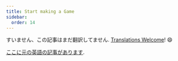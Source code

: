 ```yaml
---
title: Start making a Game
sidebar:
  order: 14
---
```


すいません、この記事はまだ翻訳してません. [Translations Welcome](https://github.com/mrdoob/three.js)! 😄

[ここに元の英語の記事があります](/manual/en/game.html).
